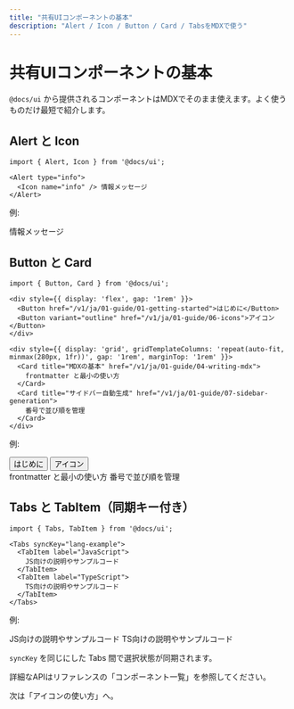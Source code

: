 ```yaml
---
title: "共有UIコンポーネントの基本"
description: "Alert / Icon / Button / Card / TabsをMDXで使う"
---
```



# 共有UIコンポーネントの基本

`@docs/ui` から提供されるコンポーネントはMDXでそのまま使えます。よく使うものだけ最短で紹介します。

## Alert と Icon

```mdx
import { Alert, Icon } from '@docs/ui';

<Alert type="info">
  <Icon name="info" /> 情報メッセージ
</Alert>
```

例:

<Alert type="info">
  <Icon name="info" /> 情報メッセージ
</Alert>

## Button と Card

```mdx
import { Button, Card } from '@docs/ui';

<div style={{ display: 'flex', gap: '1rem' }}>
  <Button href="/v1/ja/01-guide/01-getting-started">はじめに</Button>
  <Button variant="outline" href="/v1/ja/01-guide/06-icons">アイコン</Button>
</div>

<div style={{ display: 'grid', gridTemplateColumns: 'repeat(auto-fit, minmax(280px, 1fr))', gap: '1rem', marginTop: '1rem' }}>
  <Card title="MDXの基本" href="/v1/ja/01-guide/04-writing-mdx">
    frontmatter と最小の使い方
  </Card>
  <Card title="サイドバー自動生成" href="/v1/ja/01-guide/07-sidebar-generation">
    番号で並び順を管理
  </Card>
</div>
```

例:

<div style={{ display: 'flex', gap: '1rem' }}>
  <Button href="/v1/ja/01-guide/01-getting-started">はじめに</Button>
  <Button variant="outline" href="/v1/ja/01-guide/06-icons">アイコン</Button>
</div>

<div style={{ display: 'grid', gridTemplateColumns: 'repeat(auto-fit, minmax(280px, 1fr))', gap: '1rem', marginTop: '1rem' }}>
  <Card title="MDXの基本" href="/v1/ja/01-guide/04-writing-mdx">
    frontmatter と最小の使い方
  </Card>
  <Card title="サイドバー自動生成" href="/v1/ja/01-guide/07-sidebar-generation">
    番号で並び順を管理
  </Card>
</div>

## Tabs と TabItem（同期キー付き）

```mdx
import { Tabs, TabItem } from '@docs/ui';

<Tabs syncKey="lang-example">
  <TabItem label="JavaScript">
    JS向けの説明やサンプルコード
  </TabItem>
  <TabItem label="TypeScript">
    TS向けの説明やサンプルコード
  </TabItem>
</Tabs>
```

例:

<Tabs syncKey="lang-example">
  <TabItem label="JavaScript">
    JS向けの説明やサンプルコード
  </TabItem>
  <TabItem label="TypeScript">
    TS向けの説明やサンプルコード
  </TabItem>
</Tabs>

<Alert type="note">`syncKey` を同じにした Tabs 間で選択状態が同期されます。</Alert>

詳細なAPIはリファレンスの「コンポーネント一覧」を参照してください。

次は「アイコンの使い方」へ。

